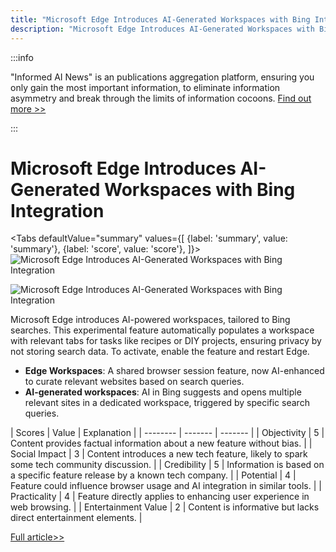 ```yaml
---
title: "Microsoft Edge Introduces AI-Generated Workspaces with Bing Integration"
description: "Microsoft Edge Introduces AI-Generated Workspaces with Bing Integration"
---
```



:::info

"Informed AI News" is an publications aggregation platform, ensuring you only gain the most important information, to eliminate information asymmetry and break through the limits of information cocoons.  [Find out more >>](/)

:::

# Microsoft Edge Introduces AI-Generated Workspaces with Bing Integration


<Tabs
	defaultValue="summary"
	values={[
	{label: 'summary', value: 'summary'},
	{label: 'score', value: 'score'},
]}>
<TabItem value="summary">
<img
  src="https://image.informedainews.com/2024/06/10/To-1N6-1717983410-0.jpg"
  alt="Microsoft Edge Introduces AI-Generated Workspaces with Bing Integration"
/>

<img
  src="https://image.informedainews.com/2024/06/10/To-pPQ-1717983410-1.jpg"
  alt="Microsoft Edge Introduces AI-Generated Workspaces with Bing Integration"
/>



Microsoft Edge introduces AI-powered workspaces, tailored to Bing searches. This experimental feature automatically populates a workspace with relevant tabs for tasks like recipes or DIY projects, ensuring privacy by not storing search data. To activate, enable the feature and restart Edge.

- **Edge Workspaces**: A shared browser session feature, now AI-enhanced to curate relevant websites based on search queries.
- **AI-generated workspaces**: AI in Bing suggests and opens multiple relevant sites in a dedicated workspace, triggered by specific search queries.
</TabItem>
<TabItem value="score">
	| Scores     | Value   | Explanation |
	| -------- | ------- | ------- |
	| Objectivity  | 5    | Content provides factual information about a new feature without bias.    |
	| Social Impact | 3     | Content introduces a new tech feature, likely to spark some tech community discussion.    |
	| Credibility    | 5    | Information is based on a specific feature release by a known tech company.    |
	| Potential    | 4    | Feature could influence browser usage and AI integration in similar tools.    |
	| Practicality    | 4    | Feature directly applies to enhancing user experience in web browsing.    |
	| Entertainment Value    | 2    | Content is informative but lacks direct entertainment elements.    |
</TabItem>
</Tabs>

[Full article>>](https://www.cnbeta.com.tw/articles/tech/1434115.htm)
